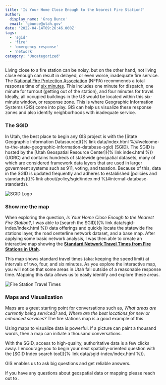 ```yaml
---
title: 'Is Your Home Close Enough to the Nearest Fire Station?'
author:
  display_name: 'Greg Bunce'
  email: 'gbunce@utah.gov'
date: '2022-04-14T09:26:46.000Z'
tags:
  - 'sgid'
  - 'fire'
  - 'emergency response'
  - 'network'
category: 'Uncategorized'
---
```


Living close to a fire station can be noisy, but on the other hand, not living close enough can result in delayed, or even worse, inadequate fire service. The [National Fire Protection Association](https://www.nfpa.org/) (NFPA) recommends a total response time of [six minutes](https://www.purvis.com/current-state-of-turnout-times/). This includes one minute for dispatch, one minute for turnout (getting out of the station), and four minutes for travel. Ideally, all occupied buildings in the US would be located within this six-minute window, or response zone. This is where Geographic Information Systems (GIS) come into play. GIS can help us visualize these response zones and also identify neighborhoods with inadequate service.

### The SGID

In Utah, the best place to begin any GIS project is with the [State Geographic Information Datasource]({% link data/index.html %}#welcome-to-the-state-geographic-information-database-sgid) (SGID). The SGID is hosted by the [Utah Geospatial Resource Center]({% link index.html %}) (UGRC) and contains hundreds of statewide geospatial datasets, many of which are considered framework data layers that are used in larger government systems such as 911, voting, and taxation. Because of this, data in the SGID is updated frequently and adheres to established [policies and standards]({% link about/policy/sgid/index.md %}#internal-database-standards).

![SGID Logo](../../images/pillar-blog/2022-04-14-nearest-fire-stations-map/ugrc-logo-sgid-dark.png)

### Show me the map

When exploring the question, _Is Your Home Close Enough to the Nearest Fire Station?_, I was able to [search the SGID]({% link data/sgid-index/index.html %}) data offerings and quickly locate the statewide fire stations layer, the road centerline network dataset, and a base map. After applying some basic network analysis, I was then able to create an interactive map showing the **[Standard Network Travel Times from Fire Stations in Utah](https://arcg.is/0T01i4)**.

This map shows standard travel times (aka: keeping the speed limit) at intervals of two, four, and six minutes. As you explore the interactive map, you will notice that some areas in Utah fall outside of a reasonable response time. Mapping this data allows us to easily identify and explore these areas.

![Fire Station Travel Times](../../images/pillar-blog/2022-04-14-nearest-fire-stations-map/fire_station_travel_times.png)

### Maps and Visualization

Maps are a great starting point for conversations such as, _What areas are currently being serviced?_ and, _Where are the best locations for new or enhanced services?_ The fire stations map is a good example of this.

Using maps to visualize data is powerful. If a picture can paint a thousand words, then a map can initiate a thousand conversations.

With the SGID, access to high-quality, authoritative data is a few clicks away. I encourage you to begin your next spatially-oriented question with the [SGID Index search tool]({% link data/sgid-index/index.html %}).

GIS enables us to ask big questions and get reliable answers.

If you have any questions about geospatial data or mapping please reach out to <Contacts inline subject={frontmatter.title} contactKey='ugrc' />.
